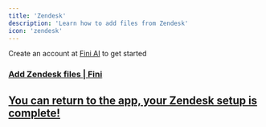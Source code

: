 ```yaml
---
title: 'Zendesk'
description: 'Learn how to add files from Zendesk'
icon: 'zendesk'
---
```


<Tip>Create an account at [Fini AI](https://app.usefini.com) to get started</Tip>

### [Add Zendesk files | Fini](https://app.usefini.com/dashboard/setup)


## [You can return to the app, your Zendesk setup is complete!](https://app.usefini.com/dashboard/setup)

<br/>
